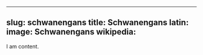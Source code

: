 
---
slug: schwanengans
title: Schwanengans
latin:
image: Schwanengans
wikipedia: 
---

I am content.

